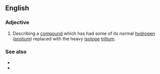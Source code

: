 ==English==

===Adjective===
{{en-adj}}

# {{lb|en|chemistry}} Describing a [[compound]] which has had some of its normal [[hydrogen]] ([[protium]]) replaced with the heavy [[isotope]] [[tritium]].

===See also===
* {{l|en|protiated}}
* {{l|en|deuterated}}